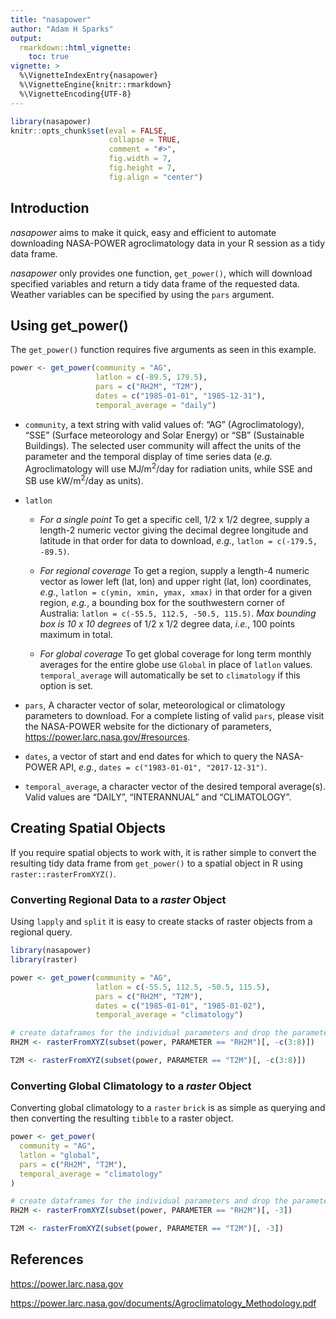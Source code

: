 ```yaml
---
title: "nasapower"
author: "Adam H Sparks"
output:
  rmarkdown::html_vignette:
    toc: true
vignette: >
  %\VignetteIndexEntry{nasapower}
  %\VignetteEngine{knitr::rmarkdown}
  %\VignetteEncoding{UTF-8}
---
```


```r
library(nasapower)
knitr::opts_chunk$set(eval = FALSE,
                      collapse = TRUE,
                      comment = "#>",
                      fig.width = 7,
                      fig.height = 7,
                      fig.align = "center")
```

## Introduction

_nasapower_ aims to make it quick, easy and efficient to automate downloading
NASA-POWER agroclimatology data in your R session as a tidy data frame.

_nasapower_ only provides one function, `get_power()`, which will download
specified variables and return a tidy data frame of the requested data. Weather
variables can be specified by using the `pars` argument. 

## Using get_power()

The `get_power()` function requires five arguments as seen in this example.

```r
power <- get_power(community = "AG",
                   latlon = c(-89.5, 179.5),
                   pars = c("RH2M", "T2M"),
                   dates = c("1985-01-01", "1985-12-31"),
                   temporal_average = "daily")
```

- `community`, a text string with valid values of: "AG" (Agroclimatology), "SSE"
(Surface meteorology and Solar Energy) or "SB" (Sustainable Buildings). The
selected user community will affect the units of the parameter and the temporal
display of time series data (_e.g._ Agroclimatology will use MJ/m^2^/day for
radiation units, while SSE and SB use kW/m^2^/day as units).

- `latlon`
  - *For a single point* To get a specific cell, 1/2 x 1/2 degree, supply a
    length-2 numeric vector giving the decimal degree longitude and latitude in
    that order for data to download,  *e.g.*, `latlon = c(-179.5, -89.5)`.  
  
  - *For regional coverage* To get a region, supply a length-4 numeric
    vector as lower left (lat, lon) and upper right (lat, lon) coordinates,
    *e.g.*, `latlon = c(ymin, xmin, ymax, xmax)` in that order for a given
    region, *e.g.*, a bounding box for the southwestern corner of Australia:
    `latlon = c(-55.5, 112.5, -50.5, 115.5)`. *Max bounding box is 10 x 10
    degrees* of 1/2 x 1/2 degree data, *i.e.*, 100 points maximum in total.  
  
  - *For global coverage* To get global coverage for long term monthly
    averages for the entire globe use `Global` in place of `latlon` values.
    `temporal_average` will automatically be set to `climatology` if this option
    is set.
    
- `pars`, A character vector of solar, meteorological or climatology parameters
to download. For a complete listing of valid `pars`, please visit the NASA-POWER
website for the dictionary of parameters,
<https://power.larc.nasa.gov/#resources>.

- `dates`, a vector of start and end dates for which to query the NASA-POWER
API, *e.g.*, `dates = c("1983-01-01", "2017-12-31")`. 

- `temporal_average`, a character vector of the desired temporal average(s).
Valid values are "DAILY", "INTERANNUAL" and "CLIMATOLOGY".

## Creating Spatial Objects

If you require spatial objects to work with, it is rather simple to convert
the resulting tidy data frame from `get_power()` to a spatial object in R using `raster::rasterFromXYZ()`.

### Converting Regional Data to a _raster_ Object

Using `lapply` and `split` it is easy to create stacks of raster objects from
a regional query.

```r
library(nasapower)
library(raster)

power <- get_power(community = "AG",
                   latlon = c(-55.5, 112.5, -50.5, 115.5),
                   pars = c("RH2M", "T2M"),
                   dates = c("1985-01-01", "1985-01-02"),
                   temporal_average = "climatology")

# create dataframes for the individual parameters and drop the parameter field.
RH2M <- rasterFromXYZ(subset(power, PARAMETER == "RH2M")[, -c(3:8)])

T2M <- rasterFromXYZ(subset(power, PARAMETER == "T2M")[, -c(3:8)])
```

### Converting Global Climatology to a _raster_ Object

Converting global climatology to a `raster` `brick` is as simple as querying
and then converting the resulting `tibble` to a raster object.

```r
power <- get_power(
  community = "AG",
  latlon = "global",
  pars = c("RH2M", "T2M"),
  temporal_average = "climatology"
)

# create dataframes for the individual parameters and drop the parameter field.
RH2M <- rasterFromXYZ(subset(power, PARAMETER == "RH2M")[, -3])

T2M <- rasterFromXYZ(subset(power, PARAMETER == "T2M")[, -3])
```

## References

<https://power.larc.nasa.gov>

<https://power.larc.nasa.gov/documents/Agroclimatology_Methodology.pdf>
